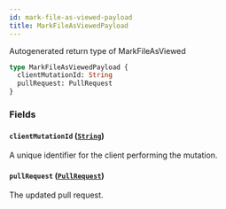 ```yaml
---
id: mark-file-as-viewed-payload
title: MarkFileAsViewedPayload
---
```


Autogenerated return type of MarkFileAsViewed

```graphql
type MarkFileAsViewedPayload {
  clientMutationId: String
  pullRequest: PullRequest
}
```

### Fields

#### `clientMutationId` ([`String`](/docs/api/scalars/string))

A unique identifier for the client performing the mutation.

#### `pullRequest` ([`PullRequest`](/docs/api/objects/pull-request))

The updated pull request.
